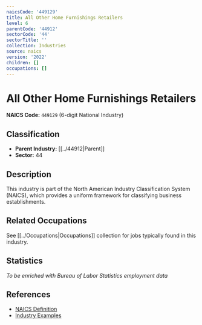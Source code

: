 ```yaml
---
naicsCode: '449129'
title: All Other Home Furnishings Retailers
level: 6
parentCode: '44912'
sectorCode: '44'
sectorTitle: ''
collection: Industries
source: naics
version: '2022'
children: []
occupations: []
---
```

# All Other Home Furnishings Retailers

**NAICS Code:** `449129` (6-digit National Industry)

## Classification

- **Parent Industry:** [[../44912|Parent]]
- **Sector:** 44

## Description

This industry is part of the North American Industry Classification System (NAICS), which provides a uniform framework for classifying business establishments.

## Related Occupations

See [[../Occupations|Occupations]] collection for jobs typically found in this industry.

## Statistics

*To be enriched with Bureau of Labor Statistics employment data*

## References

- [NAICS Definition](https://www.census.gov/naics/)
- [Industry Examples](https://www.census.gov/naics/2022NAICS/)
